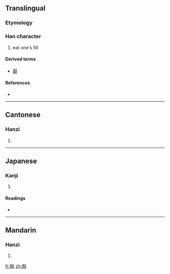 ==Translingual==

===Etymology===
{{Han compound|甘|肰|c1=s|c2=s|ls=ic}}

===Han character===
{{Han char|rn=94|rad=犬|as=08|sn=12|four=6323<sub>4</sub>|canj=日月戈大 (ABIK)}}

# eat one's fill

====Derived terms====
* [[厭]]

====References====
* {{Han ref|kx=0713.100|dkj=20482|dj=1125.050|hdz=21351.050|uh=7312|ud=29458|bh=DA6D|bd=55917}}

----

==Cantonese==

===Hanzi===
{{yue-hanzi|jyut=|y=yim3}}

# {{defn|Cantonese|sort=犬08}}

----

==Japanese==

===Kanji===
{{ja-kanji|grade=|rs=犬08}}

# {{defn|Japanese|sort=犬08}}

====Readings====
* {{ja-readings|on=[[えん]] (en), [[おう]] (ō), [[よう]] (yō)|kun=[[あきる]] (akiru)}}

----

==Mandarin==

===Hanzi===
{{cmn-hanzi|pin=[[yān]] ([[yan1]])|wg=yen<sup>1</sup>}}

# {{defn|Mandarin|sort=犬08}}

[[fr:猒]]
[[zh:猒]]